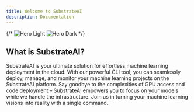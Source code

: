 ```yaml
---
title: Welcome to SubstrateAI
description: Documentation
---
```



{/* <img
  className="block dark:hidden"
  src="/images/logo.png"
  alt="Hero Light"
/>
<img
  className="hidden dark:block"
  src="/images/logo.png"
  alt="Hero Dark"
/> */}

## What is SubstrateAI?
SubstrateAI is your ultimate solution for effortless machine learning deployment in the cloud. 
With our powerful CLI tool, you can seamlessly deploy, manage, and monitor your machine learning projects on the SubstrateAI platform. 
Say goodbye to the complexities of GPU access and code deployment – SubstrateAI empowers you to focus on your models while we handle the infrastructure. 
Join us in turning your machine learning visions into reality with a single command.
